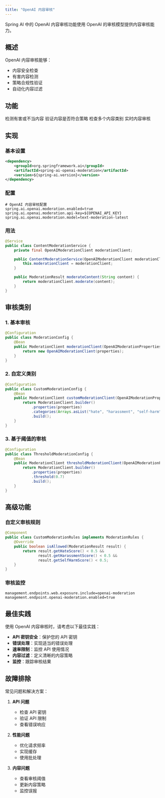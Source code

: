 ```yaml
---
title: "OpenAI 内容审核"
---
```


Spring AI 中的 OpenAI 内容审核功能使用 OpenAI 的审核模型提供内容审核能力。

## 概述

OpenAI 内容审核能够：
- 内容安全检查
- 有害内容检测
- 策略合规性验证
- 自动化内容过滤

## 功能

<CardGroup cols={2}>
  <Card title="内容安全" icon="shield">
    检测有害或不当内容
  </Card>
  <Card title="策略合规" icon="check">
    验证内容是否符合策略
  </Card>
  <Card title="多类别" icon="list">
    检查多个内容类别
  </Card>
  <Card title="实时" icon="clock">
    实时内容审核
  </Card>
</CardGroup>

## 实现

### 基本设置

```xml
<dependency>
    <groupId>org.springframework.ai</groupId>
    <artifactId>spring-ai-openai-moderation</artifactId>
    <version>${spring-ai.version}</version>
</dependency>
```

### 配置

```properties
# OpenAI 内容审核配置
spring.ai.openai.moderation.enabled=true
spring.ai.openai.moderation.api-key=${OPENAI_API_KEY}
spring.ai.openai.moderation.model=text-moderation-latest
```

### 用法

```java
@Service
public class ContentModerationService {
    private final OpenAIModerationClient moderationClient;

    public ContentModerationService(OpenAIModerationClient moderationClient) {
        this.moderationClient = moderationClient;
    }

    public ModerationResult moderateContent(String content) {
        return moderationClient.moderate(content);
    }
}
```

## 审核类别

### 1. 基本审核

```java
@Configuration
public class ModerationConfig {
    @Bean
    public ModerationClient moderationClient(OpenAIModerationProperties properties) {
        return new OpenAIModerationClient(properties);
    }
}
```

### 2. 自定义类别

```java
@Configuration
public class CustomModerationConfig {
    @Bean
    public ModerationClient customModerationClient(OpenAIModerationProperties properties) {
        return ModerationClient.builder()
            .properties(properties)
            .categories(Arrays.asList("hate", "harassment", "self-harm"))
            .build();
    }
}
```

### 3. 基于阈值的审核

```java
@Configuration
public class ThresholdModerationConfig {
    @Bean
    public ModerationClient thresholdModerationClient(OpenAIModerationProperties properties) {
        return ModerationClient.builder()
            .properties(properties)
            .threshold(0.7)
            .build();
    }
}
```

## 高级功能

### 自定义审核规则

```java
@Component
public class CustomModerationRules implements ModerationRules {
    @Override
    public boolean isAllowed(ModerationResult result) {
        return result.getHateScore() < 0.5 &&
               result.getHarassmentScore() < 0.5 &&
               result.getSelfHarmScore() < 0.5;
    }
}
```

### 审核监控

```properties
management.endpoints.web.exposure.include=openai-moderation
management.endpoint.openai-moderation.enabled=true
```

## 最佳实践

<Note>
使用 OpenAI 内容审核时，请考虑以下最佳实践：
</Note>

- **API 密钥安全**：保护您的 API 密钥
- **错误处理**：实现适当的错误处理
- **速率限制**：监控 API 使用情况
- **内容过滤**：定义清晰的内容策略
- **监控**：跟踪审核结果

## 故障排除

常见问题和解决方案：

1. **API 问题**
   - 检查 API 密钥
   - 验证 API 限制
   - 查看错误响应

2. **性能问题**
   - 优化请求频率
   - 实现缓存
   - 使用批处理

3. **内容问题**
   - 查看审核阈值
   - 更新内容策略
   - 监控误报 